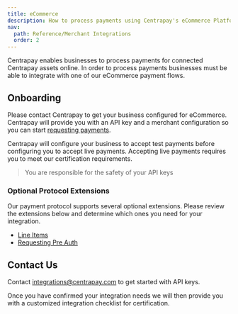 ```yaml
---
title: eCommerce
description: How to process payments using Centrapay's eCommerce Platform.
nav:
  path: Reference/Merchant Integrations
  order: 2
---
```


Centrapay enables businesses to process payments for connected Centrapay assets online. In order to process payments businesses must be able to integrate with one of our eCommerce payment flows.

## Onboarding

Please contact Centrapay to get your business configured for eCommerce. Centrapay will provide you with an API key and a merchant configuration so you can start [requesting payments](/guides/requesting-payment).

Centrapay will configure your business to accept test payments before configuring you to accept live payments. Accepting live payments requires you to meet our certification requirements.

> You are responsible for the safety of your API keys

### Optional Protocol Extensions

Our payment protocol supports several optional extensions. Please review the extensions below and determine which ones you need for your integration.

- [Line Items](/guides/line-items)
- [Requesting Pre Auth](/guides/requesting-pre-auth)

## Contact Us

Contact integrations@centrapay.com to get started with API keys.

Once you have confirmed your integration needs we will then provide you with a customized integration checklist for certification.

